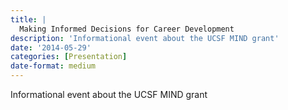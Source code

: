 ```yaml
---
title: |
  Making Informed Decisions for Career Development
description: 'Informational event about the UCSF MIND grant'
date: '2014-05-29'
categories: [Presentation]
date-format: medium 
---
```



Informational event about the UCSF MIND grant


